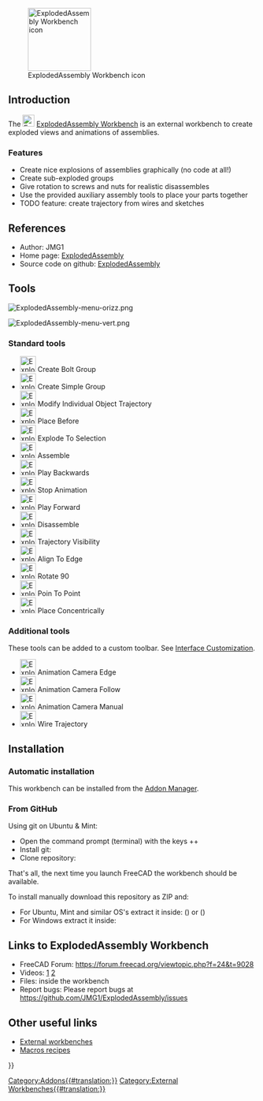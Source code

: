 <languages/>
<translate>

<!--T:22-->
[[File:ExplodedAssembly_workbench_icon.svg|thumb|128px|ExplodedAssembly Workbench icon]]

</translate>
{{TOCright}}
<translate>

== Introduction == <!--T:23-->

<!--T:24-->
The [[File:ExplodedAssembly_workbench_icon.svg|24px]] [[ExplodedAssembly_Workbench|ExplodedAssembly Workbench]] is an external workbench to create exploded views and animations of assemblies.

=== Features === <!--T:25-->

<!--T:26-->
* Create nice explosions of assemblies graphically (no code at all!)
* Create sub-exploded groups
* Give rotation to screws and nuts for realistic disassembles
* Use the provided auxiliary assembly tools to place your parts together
* TODO feature: create trajectory from wires and sketches

== References == <!--T:27-->

<!--T:28-->
* Author: JMG1
* Home page: [https://github.com/JMG1/ExplodedAssembly ExplodedAssembly]
* Source code on github: [https://github.com/JMG1/ExplodedAssembly ExplodedAssembly]

== Tools == <!--T:29-->

</translate>
[[Image:ExplodedAssembly-menu-orizz.png]]
<translate>
<!--T:30-->
{{Caption|Toolbar}}

</translate>
[[Image:ExplodedAssembly-menu-vert.png]]
<translate>
<!--T:31-->
{{Caption|Menu}}

=== Standard tools === <!--T:32-->

<!--T:33-->
* [[Image:ExplodedAssembly_CreateBoltGroup.png|32px]] Create Bolt Group
* [[Image:ExplodedAssembly_CreateSimpleGroup.png|32px]] Create Simple Group
* [[Image:ExplodedAssembly_ModifyIndividualObjectTrajectory.png|32px]] Modify Individual Object Trajectory
* [[Image:ExplodedAssembly_PlaceBefore.png|32px]] Place Before
* [[Image:ExplodedAssembly_ExplodeToSelection.png|32px]] Explode To Selection
* [[Image:ExplodedAssembly_Assemble.png|32px]] Assemble
* [[Image:ExplodedAssembly_PlayBackwards.png|32px]] Play Backwards
* [[Image:ExplodedAssembly_StopAnimation.png|32px]] Stop Animation
* [[Image:ExplodedAssembly_PlayForward.png|32px]] Play Forward
* [[Image:ExplodedAssembly_Disassemble.png|32px]] Disassemble
* [[Image:ExplodedAssembly_TrajectoryVisibility.png|32px]] Trajectory Visibility
* [[Image:ExplodedAssembly_AlignToEdge.png|32px]] Align To Edge
* [[Image:ExplodedAssembly_Rotate90.png|32px]] Rotate 90
* [[Image:ExplodedAssembly_PoinToPoint.png|32px]] Poin To Point
* [[Image:ExplodedAssembly_PlaceConcentrically.png|32px]] Place Concentrically

=== Additional tools === <!--T:34-->

<!--T:35-->
These tools can be added to a custom toolbar. See [[Interface_Customization|Interface Customization]].

<!--T:36-->
* [[Image:ExplodedAssembly_AnimationCameraEdge.png|32px]] Animation Camera Edge
* [[Image:ExplodedAssembly_AnimationCameraFollow.png|32px]] Animation Camera Follow
* [[Image:ExplodedAssembly_AnimationCameraManual.png|32px]] Animation Camera Manual
* [[Image:ExplodedAssembly_WireTrajectory.png|32px]] Wire Trajectory

== Installation == <!--T:37-->

=== Automatic installation === <!--T:38-->

<!--T:39-->
This workbench can be installed from the [[Std_AddonMgr|Addon Manager]].

=== From GitHub === <!--T:40-->

<!--T:41-->
Using git on Ubuntu & Mint:
* Open the command prompt (terminal) with the keys {{KEY|Ctrl}}+{{KEY|Alt}}+{{KEY|t}}
* Install git: {{Incode|sudo apt-get install git}}
* Clone repository: {{Incode|<nowiki>git clone https://github.com/JMG1/ExplodedAssembly ~/.FreeCAD/Mod/ExplodedAssembly</nowiki>}}

<!--T:42-->
That's all, the next time you launch FreeCAD the workbench should be available.

<!--T:43-->
To install manually download this repository as ZIP and:
* For Ubuntu, Mint and similar OS's extract it inside: {{FileName|/home/username/.local/share/FreeCAD/Mod}} ({{VersionPlus|0.20}}) or {{FileName|/home/username/.FreeCAD/Mod}} ({{VersionMinus|0.19}})
* For Windows extract it inside: {{FileName|C:\Users\your_user_name\AppData\Roaming\FreeCAD\Mod}}

== Links to ExplodedAssembly Workbench == <!--T:44-->

<!--T:45-->
* FreeCAD Forum: https://forum.freecad.org/viewtopic.php?f=24&t=9028
* Videos: [https://www.youtube.com/watch?v=lzYR7I2h7KQ] [https://www.youtube.com/watch?v=t72qdG772Q8&feature=youtu.be]
* Files: inside the workbench
* Report bugs: Please report bugs at https://github.com/JMG1/ExplodedAssembly/issues

== Other useful links == <!--T:46-->

<!--T:47-->
* [[External_workbenches|External workbenches]]
* [[Macros_recipes|Macros recipes]]


</translate>
{{Userdocnavi{{#translation:}}}}
[[Category:Addons{{#translation:}}]]
[[Category:External Workbenches{{#translation:}}]]